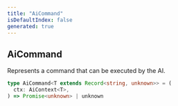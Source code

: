 ```yaml
---
title: "AiCommand"
isDefaultIndex: false
generated: true
---
```



<!-- This file was generated from the CommandKit source. Do not modify. Instead, re-run the "docgen" script -->


## AiCommand

<GenerationInfo sourceFile="packages/ai/src/types.ts" sourceLine="40" packageName="@commandkit/ai" />

Represents a command that can be executed by the AI.

```ts title="Signature"
type AiCommand<T extends Record<string, unknown>> = (
  ctx: AiContext<T>,
) => Promise<unknown> | unknown
```
